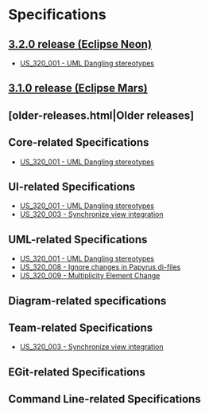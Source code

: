 = Specifications =

== [[./3.2.0-release.html|3.2.0 release (Eclipse Neon)]] ==

* [[./3.2.0-release.html#US_320_001 - UML Dangling stereotypes|US_320_001 - UML Dangling stereotypes]]

== [[./3.1.0-release.html|3.1.0 release (Eclipse Mars)]] ==


== [older-releases.html|Older releases] ==


== Core-related Specifications ==

* [[./3.2.0-release.html#US_320_001 - UML Dangling stereotypes|US_320_001 - UML Dangling stereotypes]]

== UI-related Specifications ==

* [[./3.2.0-release.html#US_320_001 - UML Dangling stereotypes|US_320_001 - UML Dangling stereotypes]]
* [[./3.2.0-release.html#US_320_003 - Synchronize view integration|US_320_003 - Synchronize view integration]]

== UML-related Specifications ==

* [[./3.2.0-release.html#US_320_001 - UML Dangling stereotypes|US_320_001 - UML Dangling stereotypes]]
* [[./3.2.0-release.html#US_320_008 - Ignore changes in Papyrus di-files|US_320_008 - Ignore changes in Papyrus di-files]]
* [[./3.2.0-release.html#US_320_009 - Multiplicity Element Change|US_320_009 - Multiplicity Element Change]]

== Diagram-related specifications ==

== Team-related Specifications ==

* [[./3.2.0-release.html#US_320_003 - Synchronize view integration|US_320_003 - Synchronize view integration]]

== EGit-related Specifications ==

== Command Line-related Specifications ==